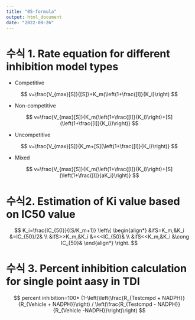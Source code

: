 ```yaml
---
title: "05-formula"
output: html_document
date: "2022-09-26"
---
```




# 수식 1. Rate equation for different inhibition model types

\br

- Competitive

$$
v=\frac{V_{max}[S]}{[S]}+K_m(\left(1+\frac{[I]}{K_i}\right)
$$

\br

- Non-competitive

$$
v=\frac{V_{max}[S]}{K_m(\left(1+\frac{[I]}{K_i}\right)+[S](\left(1+\frac{[I]}{K_i})\right)}
$$

\br

- Uncompetitive

$$
v=\frac{V_{max}[S]}{K_m+[S](\left(1+\frac{[I]}{K_i}\right)}
$$

- Mixed

$$
v=\frac{V_{max}[S]}{K_m(\left(1+\frac{[I]}{K_i}\right)+[S](\left(1+\frac{[I]}{aK_i}\right)}
$$

\br

# 수식2. Estimation of Ki value based on IC50 value

$$
K_i=\frac{IC_{50}}{(S/K_m+1)}
\left\{
\begin{align*}
&ifS=K_m,&K_i &=IC_{50}/2&
\\ 
&ifS>>K_m,&K_i &=<<IC_{50}&
\\ 
&ifS<<K_m,&K_i &\cong IC_{50}&
\end{align*}
\right.
$$

\br
\br

# 수식 3. Percent inhibition calculation for single point aasy in TDI

$$
percent inhibition=100*
(1-\left(\left(\frac{R_{Testcmpd + NADPH}}{R_{Vehicle + NADPH}}\right) 
/ \left(\frac{R_{Testcmpd - NADPH}}{R_{Vehicle -NADPH}}\right)\right)
$$

